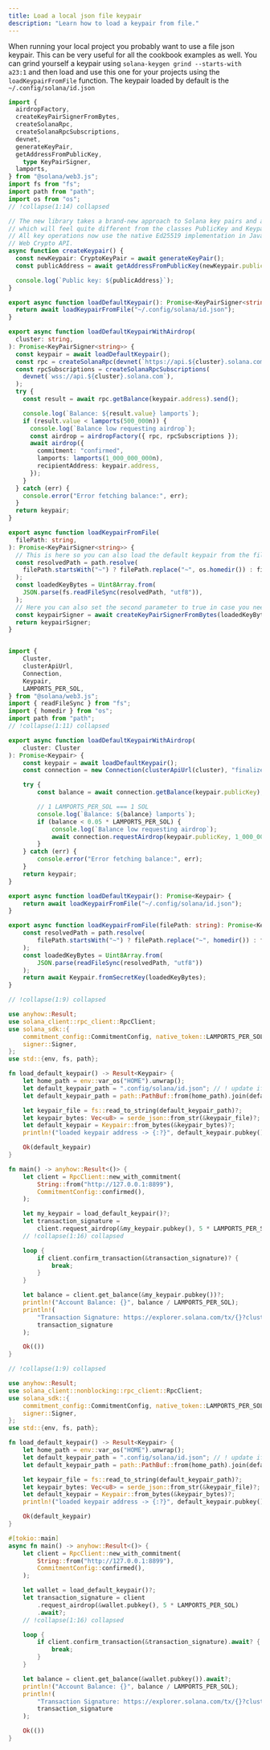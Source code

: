 ```yaml
---
title: Load a local json file keypair
description: "Learn how to load a keypair from file."
---
```


When running your local project you probably want to use a file json keypair.
This can be very useful for all the cookbook examples as well. You can grind
yourself a keypair using `solana-keygen grind --starts-with a23:1` and then load
and use this one for your projects using the `loadKeypairFromFile` function. The keypair
loaded by default is the `~/.config/solana/id.json`

<CodeTabs storage="cookbook">

```typescript title="Kit"
import {
  airdropFactory,
  createKeyPairSignerFromBytes,
  createSolanaRpc,
  createSolanaRpcSubscriptions,
  devnet,
  generateKeyPair,
  getAddressFromPublicKey,
 	type KeyPairSigner,
  lamports,
} from "@solana/web3.js";
import fs from "fs";
import path from "path";
import os from "os";
// !collapse(1:14) collapsed

// The new library takes a brand-new approach to Solana key pairs and addresses,
// which will feel quite different from the classes PublicKey and Keypair from version 1.x.
// All key operations now use the native Ed25519 implementation in JavaScript’s
// Web Crypto API.
async function createKeypair() {
  const newKeypair: CryptoKeyPair = await generateKeyPair();
  const publicAddress = await getAddressFromPublicKey(newKeypair.publicKey);

  console.log(`Public key: ${publicAddress}`);
}

export async function loadDefaultKeypair(): Promise<KeyPairSigner<string>> {
  return await loadKeypairFromFile("~/.config/solana/id.json");
}

export async function loadDefaultKeypairWithAirdrop(
  cluster: string,
): Promise<KeyPairSigner<string>> {
  const keypair = await loadDefaultKeypair();
  const rpc = createSolanaRpc(devnet(`https://api.${cluster}.solana.com`));
  const rpcSubscriptions = createSolanaRpcSubscriptions(
    devnet(`wss://api.${cluster}.solana.com`),
  );
  try {
    const result = await rpc.getBalance(keypair.address).send();

    console.log(`Balance: ${result.value} lamports`);
    if (result.value < lamports(500_000n)) {
      console.log(`Balance low requesting airdrop`);
      const airdrop = airdropFactory({ rpc, rpcSubscriptions });
      await airdrop({
        commitment: "confirmed",
        lamports: lamports(1_000_000_000n),
        recipientAddress: keypair.address,
      });
    }
  } catch (err) {
    console.error("Error fetching balance:", err);
  }
  return keypair;
}

export async function loadKeypairFromFile(
  filePath: string,
): Promise<KeyPairSigner<string>> {
  // This is here so you can also load the default keypair from the file system.
  const resolvedPath = path.resolve(
    filePath.startsWith("~") ? filePath.replace("~", os.homedir()) : filePath,
  );
  const loadedKeyBytes = Uint8Array.from(
    JSON.parse(fs.readFileSync(resolvedPath, "utf8")),
  );
  // Here you can also set the second parameter to true in case you need to extract your private key.
  const keypairSigner = await createKeyPairSignerFromBytes(loadedKeyBytes);
  return keypairSigner;
}
```

```typescript title="Legacy"

import {
	Cluster,
	clusterApiUrl,
	Connection,
	Keypair,
	LAMPORTS_PER_SOL,
} from "@solana/web3.js";
import { readFileSync } from "fs";
import { homedir } from "os";
import path from "path";
// !collapse(1:11) collapsed

export async function loadDefaultKeypairWithAirdrop(
	cluster: Cluster
): Promise<Keypair> {
	const keypair = await loadDefaultKeypair();
	const connection = new Connection(clusterApiUrl(cluster), "finalized");

	try {
		const balance = await connection.getBalance(keypair.publicKey);

		// 1 LAMPORTS_PER_SOL === 1 SOL
		console.log(`Balance: ${balance} lamports`);
		if (balance < 0.05 * LAMPORTS_PER_SOL) {
			console.log(`Balance low requesting airdrop`);
			await connection.requestAirdrop(keypair.publicKey, 1_000_000_000);
		}
	} catch (err) {
		console.error("Error fetching balance:", err);
	}
	return keypair;
}

export async function loadDefaultKeypair(): Promise<Keypair> {
	return await loadKeypairFromFile("~/.config/solana/id.json");
}

export async function loadKeypairFromFile(filePath: string): Promise<Keypair> {
	const resolvedPath = path.resolve(
		filePath.startsWith("~") ? filePath.replace("~", homedir()) : filePath
	);
	const loadedKeyBytes = Uint8Array.from(
		JSON.parse(readFileSync(resolvedPath, "utf8"))
	);
	return await Keypair.fromSecretKey(loadedKeyBytes);
}
```

```rs !! title="Rust"
// !collapse(1:9) collapsed

use anyhow::Result;
use solana_client::rpc_client::RpcClient;
use solana_sdk::{
    commitment_config::CommitmentConfig, native_token::LAMPORTS_PER_SOL, signature::Keypair,
    signer::Signer,
};
use std::{env, fs, path};

fn load_default_keypair() -> Result<Keypair> {
    let home_path = env::var_os("HOME").unwrap();
    let default_keypair_path = ".config/solana/id.json"; // ! update if you want to use a different path
    let default_keypair_path = path::PathBuf::from(home_path).join(default_keypair_path);

    let keypair_file = fs::read_to_string(default_keypair_path)?;
    let keypair_bytes: Vec<u8> = serde_json::from_str(&keypair_file)?;
    let default_keypair = Keypair::from_bytes(&keypair_bytes)?;
    println!("loaded keypair address -> {:?}", default_keypair.pubkey()); // ! debug

    Ok(default_keypair)
}

fn main() -> anyhow::Result<()> {
    let client = RpcClient::new_with_commitment(
        String::from("http://127.0.0.1:8899"),
        CommitmentConfig::confirmed(),
    );

    let my_keypair = load_default_keypair()?;
    let transaction_signature =
        client.request_airdrop(&my_keypair.pubkey(), 5 * LAMPORTS_PER_SOL)?;
    // !collapse(1:16) collapsed

    loop {
        if client.confirm_transaction(&transaction_signature)? {
            break;
        }
    }

    let balance = client.get_balance(&my_keypair.pubkey())?;
    println!("Account Balance: {}", balance / LAMPORTS_PER_SOL);
    println!(
        "Transaction Signature: https://explorer.solana.com/tx/{}?cluster=custom",
        transaction_signature
    );

    Ok(())
}
```

```rs !! title="Rust Async"
// !collapse(1:9) collapsed

use anyhow::Result;
use solana_client::nonblocking::rpc_client::RpcClient;
use solana_sdk::{
    commitment_config::CommitmentConfig, native_token::LAMPORTS_PER_SOL, signature::Keypair,
    signer::Signer,
};
use std::{env, fs, path};

fn load_default_keypair() -> Result<Keypair> {
    let home_path = env::var_os("HOME").unwrap();
    let default_keypair_path = ".config/solana/id.json"; // ! update if you want to use a different path
    let default_keypair_path = path::PathBuf::from(home_path).join(default_keypair_path);

    let keypair_file = fs::read_to_string(default_keypair_path)?;
    let keypair_bytes: Vec<u8> = serde_json::from_str(&keypair_file)?;
    let default_keypair = Keypair::from_bytes(&keypair_bytes)?;
    println!("loaded keypair address -> {:?}", default_keypair.pubkey()); // ! debug

    Ok(default_keypair)
}

#[tokio::main]
async fn main() -> anyhow::Result<()> {
    let client = RpcClient::new_with_commitment(
        String::from("http://127.0.0.1:8899"),
        CommitmentConfig::confirmed(),
    );

    let wallet = load_default_keypair()?;
    let transaction_signature = client
        .request_airdrop(&wallet.pubkey(), 5 * LAMPORTS_PER_SOL)
        .await?;
    // !collapse(1:16) collapsed

    loop {
        if client.confirm_transaction(&transaction_signature).await? {
            break;
        }
    }

    let balance = client.get_balance(&wallet.pubkey()).await?;
    println!("Account Balance: {}", balance / LAMPORTS_PER_SOL);
    println!(
        "Transaction Signature: https://explorer.solana.com/tx/{}?cluster=custom",
        transaction_signature
    );

    Ok(())
}
```

</CodeTabs>
